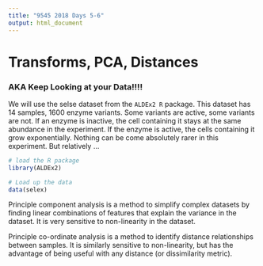 ```yaml
---
title: "9545 2018 Days 5-6"
output: html_document
---
```

# Transforms, PCA, Distances
### AKA Keep Looking at your Data!!!!

We will use the selse dataset from the `ALDEx2 R` package. This dataset has 14 samples, 1600 enzyme variants. Some variants are active, some variants are not. If an enzyme is inactive, the cell containing it stays at the same \emph{absolute} abundance in the experiment. If the enzyme is active, the cells containing it grow exponentially. Nothing can be come absolutely rarer in this experiment. But relatively ...

```r
# load the R package
library(ALDEx2)

# Load up the data
data(selex)
```

Principle component analysis is a method to simplify complex datasets by finding linear combinations of features that explain the variance in the dataset. It is very sensitive to non-linearity in the dataset.

Principle co-ordinate analysis is a method to identify distance relationships between samples. It is similarly sensitive to non-linearity, but has the advantage of being useful with any distance (or dissimilarity metric).


